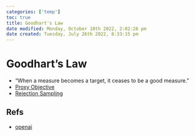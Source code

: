 ```yaml
---
categories: ['temp']
toc: true
title: Goodhart's Law
date modified: Monday, October 10th 2022, 2:02:26 pm
date created: Tuesday, July 26th 2022, 8:33:15 pm
---
```


# Goodhart's Law
- “When a measure becomes a target, it ceases to be a good measure.”
- [Proxy Objective](Proxy%20Objective.qmd)
- [Rejection Sampling](Rejection%20Sampling.qmd)

## Refs
- [openai](https://openai.com/blog/measuring-goodharts-law/)



